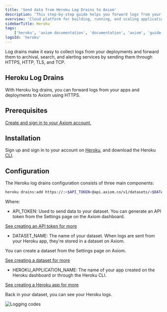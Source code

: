 ```yaml
---
title: 'Send data from Heroku Log Drains to Axiom'
description: 'This step-by-step guide helps you forward logs from your apps and deployments to Axiom using HTTPS.'
overview: 'Cloud platform for building, running, and scaling applications'
sidebarTitle: Heroku
tags:
    ['heroku', 'axiom documentation', 'documentation', 'axiom', 'guide', 'logs', 'heroku log drains', 'heroku cli']
logoId: 'heroku'
---
```


Log drains make it easy to collect logs from your deployments and forward them to archival, search, and alerting services by sending them through HTTPS, HTTP, TLS, and TCP.

## Heroku Log Drains

With Heroku log drains, you can forward logs from your apps and deployments to Axiom using HTTPS.

## Prerequisites

[Create and sign in to your Axiom account.](https://app.axiom.co/login?return_to=%2F)

## Installation

Sign up and sign in to your account on [Heroku](https://heroku.com/), and download the Heroku [CLI](https://devcenter.heroku.com/articles/heroku-cli#download-and-install).

## Configuration

The Heroku log drains configuration consists of three main components:

```bash
heroku drains:add https://:<$API_TOKEN>@api.axiom.co/v1/datasets/<$DATASET_NAME>/ingest -a <$HEROKU_APPLICATION_NAME>
```

Where:

- API_TOKEN: Used to send data to your dataset. You can generate an API token from the Settings page on the Axiom dashboard.

[See creating an API token for more](/reference/tokens)

- DATASET_NAME: The name of your dataset. When logs are sent from your Heroku app, they're stored in a dataset on Axiom.

You can create a dataset from the Settings page on Axiom.

[See creating a dataset for more](/reference/datasets)

- HEROKU_APPLICATION_NAME: The name of your app created on the Heroku dashboard or through the Heroku CLI.

[See creating a Heroku app for more](https://devcenter.heroku.com/articles/creating-apps)

Back in your dataset, you can see your Heroku logs.

<Frame caption="Logging codes">
  <img src="/doc-assets/shots/heroku-1.png" alt="Logging codes" />
</Frame>